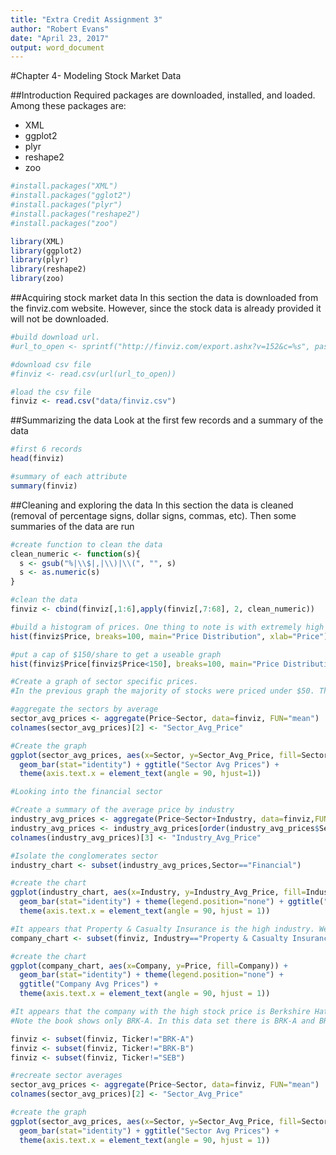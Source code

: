 ```yaml
---
title: "Extra Credit Assignment 3"
author: "Robert Evans"
date: "April 23, 2017"
output: word_document
---
```


#Chapter 4- Modeling Stock Market Data

##Introduction
Required packages are downloaded, installed, and loaded. Among these packages are:

* XML
* ggplot2
* plyr
* reshape2
* zoo
```r
#install.packages("XML")
#install.packages("gglot2")
#install.packages("plyr")
#install.packages("reshape2")
#install.packages("zoo")

library(XML)
library(ggplot2)
library(plyr)
library(reshape2)
library(zoo)
```

##Acquiring stock market data
In this section the data is downloaded from the finviz.com website. However, since the stock data is already provided it will not be downloaded.
```r
#build download url.
#url_to_open <- sprintf("http://finviz.com/export.ashx?v=152&c=%s", paste(0:68, collapse = ","))

#download csv file
#finviz <- read.csv(url(url_to_open))

#load the csv file
finviz <- read.csv("data/finviz.csv")
```

##Summarizing the data
Look at the first few records and a summary of the data
```r
#first 6 records
head(finviz)

#summary of each attribute
summary(finviz)
```

##Cleaning and exploring the data
In this section the data is cleaned (removal of percentage signs, dollar signs, commas, etc). Then some summaries of the data are run
```r
#create function to clean the data
clean_numeric <- function(s){
  s <- gsub("%|\\$|,|\\)|\\(", "", s)
  s <- as.numeric(s)
}

#clean the data
finviz <- cbind(finviz[,1:6],apply(finviz[,7:68], 2, clean_numeric))

#build a histogram of prices. One thing to note is with extremely high stock prices this will skew the graph making it useless.
hist(finviz$Price, breaks=100, main="Price Distribution", xlab="Price")

#put a cap of $150/share to get a useable graph
hist(finviz$Price[finviz$Price<150], breaks=100, main="Price Distribution", xlab="Price")

#Create a graph of sector specific prices.
#In the previous graph the majority of stocks were priced under $50. This means everything over that would be considered expensive. However, in some sectors the sector may have an average of $200/share which means a stock price of $100/share would be cheap.

#aggregate the sectors by average
sector_avg_prices <- aggregate(Price~Sector, data=finviz, FUN="mean")
colnames(sector_avg_prices)[2] <- "Sector_Avg_Price"

#Create the graph
ggplot(sector_avg_prices, aes(x=Sector, y=Sector_Avg_Price, fill=Sector)) +
  geom_bar(stat="identity") + ggtitle("Sector Avg Prices") +
  theme(axis.text.x = element_text(angle = 90, hjust=1))

#Looking into the financial sector

#Create a summary of the average price by industry
industry_avg_prices <- aggregate(Price~Sector+Industry, data=finviz,FUN="mean")
industry_avg_prices <- industry_avg_prices[order(industry_avg_prices$Sector,industry_avg_prices$Industry),]
colnames(industry_avg_prices)[3] <- "Industry_Avg_Price"

#Isolate the conglomerates sector
industry_chart <- subset(industry_avg_prices,Sector=="Financial")

#create the chart
ggplot(industry_chart, aes(x=Industry, y=Industry_Avg_Price, fill=Industry)) +
  geom_bar(stat="identity") + theme(legend.position="none") + ggtitle("Industry Avg Prices") +
  theme(axis.text.x = element_text(angle = 90, hjust = 1))

#It appears that Property & Casualty Insurance is the high industry. We will drill down into that to determine which company is causing the high stock price
company_chart <- subset(finviz, Industry=="Property & Casualty Insurance")

#create the chart
ggplot(company_chart, aes(x=Company, y=Price, fill=Company)) +
  geom_bar(stat="identity") + theme(legend.position="none") +
  ggtitle("Company Avg Prices") +
  theme(axis.text.x = element_text(angle = 90, hjust = 1))

#It appears that the company with the high stock price is Berkshire Hathaway with a stock price of over $400K/share. We will remove that to get a more realistic average
#Note the book shows only BRK-A. In this data set there is BRK-A and BRK-B. I will remove both of those. #In the conglomerates category I will also remove SEB to get a more realistic chart in the end as well.

finviz <- subset(finviz, Ticker!="BRK-A")
finviz <- subset(finviz, Ticker!="BRK-B")
finviz <- subset(finviz, Ticker!="SEB")

#recreate sector averages
sector_avg_prices <- aggregate(Price~Sector, data=finviz, FUN="mean")
colnames(sector_avg_prices)[2] <- "Sector_Avg_Price"

#create the graph
ggplot(sector_avg_prices, aes(x=Sector, y=Sector_Avg_Price, fill=Sector)) +
  geom_bar(stat="identity") + ggtitle("Sector Avg Prices") +
  theme(axis.text.x = element_text(angle = 90, hjust = 1))
```

